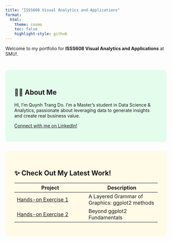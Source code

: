 ```yaml
---
title: "ISSS608 Visual Analytics and Applications"
format:
  html:
    theme: cosmo
    toc: false
    highlight-style: github
---
```


Welcome to my portfolio for **ISSS608 Visual Analytics and Applications** at SMU!.

::: {style="height: 2em;"}
:::

::: {style="background-color: #e3fcec; padding: 2em; border-radius: 12px"}
## 👨‍💻 About Me

Hi, I'm Quynh Trang Do. I'm a Master's student in Data Science & Analytics, passionate about leveraging data to generate insights and create real business value.

[Connect with me on LinkedIn!](https://www.linkedin.com/in/trang-qdo/)
:::

::: {style="height: 2em;"}
:::

::: {style="background-color: #fffbe7; padding: 2em; border-radius: 12px"}
## ✨ Check Out My Latest Work!

| Project | Description |
|----|----|
| [Hands-on Exercise 1](https://isss608-ay2425-qtd.netlify.app/hands-on_ex/hands-on_ex01/hands-on_ex01) | A Layered Grammar of Graphics: ggplot2 methods |
| [Hands-on Exercise 2](https://isss608-ay2425-qtd.netlify.app/hands-on_ex/hands-on_ex02/hands-on_ex02) | Beyond ggplot2 Fundamentals |
:::
